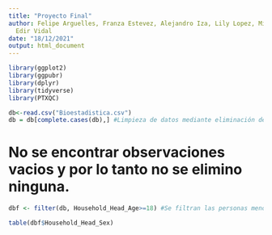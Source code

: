 ---
title: "Proyecto Final"
author: Felipe Arguelles, Franza Estevez, Alejandro Iza, Lily Lopez, Mia Townsend,
  Edir Vidal
date: "18/12/2021"
output: html_document
---

```{r setup,include=FALSE}
library(ggplot2)
library(ggpubr)
library(dplyr)
library(tidyverse)
library(PTXQC) 
```

```{r}
db<-read.csv("Bioestadistica.csv")
db = db[complete.cases(db),] #Limpieza de datos mediante eliminación de espacios vacios
```
# No se encontrar observaciones vacios y por lo tanto no se elimino ninguna. 

```{r}
dbf <- filter(db, Household_Head_Age>=18) #Se filtran las personas menores a 18 años
```
```{r}
table(dbf$Household_Head_Sex)
```
